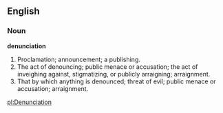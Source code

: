 ==English==

===Noun===

'''denunciation'''

#Proclamation; announcement; a publishing.
#The act of denouncing; public menace or accusation; the act of inveighing against, stigmatizing, or publicly arraigning; arraignment.
#That by which anything is denounced; threat of evil; public menace or accusation; arraignment.

[[pl:Denunciation]]